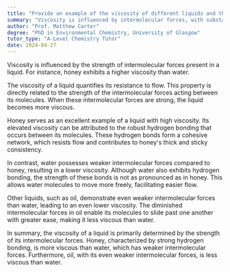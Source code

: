 ```yaml
---
title: "Provide an example of the viscosity of different liquids and their intermolecular forces"
summary: "Viscosity is influenced by intermolecular forces, with substances like honey exhibiting higher viscosity than water due to stronger interactions between their molecules."
author: "Prof. Matthew Carter"
degree: "PhD in Environmental Chemistry, University of Glasgow"
tutor_type: "A-Level Chemistry Tutor"
date: 2024-04-27
---
```


Viscosity is influenced by the strength of intermolecular forces present in a liquid. For instance, honey exhibits a higher viscosity than water.

The viscosity of a liquid quantifies its resistance to flow. This property is directly related to the strength of the intermolecular forces acting between its molecules. When these intermolecular forces are strong, the liquid becomes more viscous.

Honey serves as an excellent example of a liquid with high viscosity. Its elevated viscosity can be attributed to the robust hydrogen bonding that occurs between its molecules. These hydrogen bonds form a cohesive network, which resists flow and contributes to honey's thick and sticky consistency.

In contrast, water possesses weaker intermolecular forces compared to honey, resulting in a lower viscosity. Although water also exhibits hydrogen bonding, the strength of these bonds is not as pronounced as in honey. This allows water molecules to move more freely, facilitating easier flow.

Other liquids, such as oil, demonstrate even weaker intermolecular forces than water, leading to an even lower viscosity. The diminished intermolecular forces in oil enable its molecules to slide past one another with greater ease, making it less viscous than water.

In summary, the viscosity of a liquid is primarily determined by the strength of its intermolecular forces. Honey, characterized by strong hydrogen bonding, is more viscous than water, which has weaker intermolecular forces. Furthermore, oil, with its even weaker intermolecular forces, is less viscous than water.
    